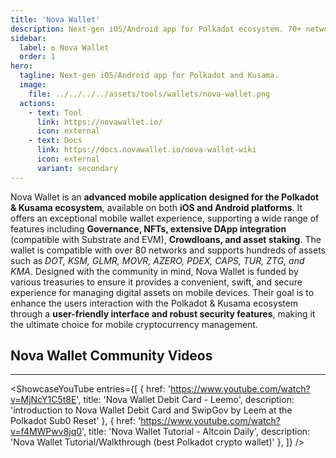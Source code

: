 ```yaml
---
title: 'Nova Wallet'
description: Next-gen iOS/Android app for Polkadot ecosystem. 70+ networks. Amazing UX/UI. Secure & Open source.
sidebar:
  label: ✪ Nova Wallet
  order: 1
hero:
  tagline: Next-gen iOS/Android app for Polkadot and Kusama.
  image: 
    file: ../../../../assets/tools/wallets/nova-wallet.png
  actions:
    - text: Tool
      link: https://novawallet.io/
      icon: external
    - text: Docs
      link: https://docs.novawallet.io/nova-wallet-wiki
      icon: external
      variant: secondary
---
```



Nova Wallet is an **advanced mobile application** **designed for the Polkadot &amp; Kusama ecosystem**, available on both **iOS and Android platforms**. It offers an exceptional mobile wallet experience, supporting a wide range of features including **Governance, NFTs, extensive DApp integration** (compatible with Substrate and EVM), **Crowdloans, and asset staking**. The wallet is compatible with over 80 networks and supports hundreds of assets such as *DOT, KSM, GLMR, MOVR, AZERO, PDEX, CAPS, TUR, ZTG, and KMA*.
Designed with the community in mind, Nova Wallet is funded by various treasuries to ensure it provides a convenient, swift, and secure experience for managing digital assets on mobile devices. Their goal is to enhance the users interaction with the Polkadot &amp; Kusama ecosystem through a **user-friendly interface and robust security features**, making it the ultimate choice for mobile cryptocurrency management.

## Nova Wallet Community Videos
------------
<ShowcaseYouTube
  entries={[
    {
      href: 'https://www.youtube.com/watch?v=MjNcY1C5t8E',
      title: 'Nova Wallet Debit Card - Leemo',
      description: 'introduction to Nova Wallet Debit Card and SwipGov by Leem at the Polkadot Sub0 Reset'
    },
        {
      href: 'https://www.youtube.com/watch?v=f4MWPwv8jq0',
      title: 'Nova Wallet Tutorial - Altcoin Daily',
      description: 'Nova Wallet Tutorial/Walkthrough (best Polkadot crypto wallet)'
    },
  ]} />
